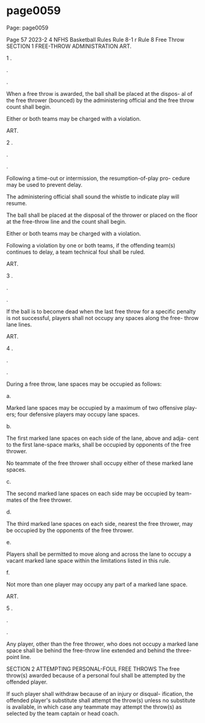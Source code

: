
# page0059

Page: page0059

Page 57 2023-2 4 NFHS Basketball Rules Rule 8-1 r Rule 8 Free Throw SECTION 1 FREE-THROW ADMINISTRATION ART.

1 .

.

.

When a free throw is awarded, the ball shall be placed at the dispos- al of the free thrower (bounced) by the administering official and the free throw count shall begin.

Either or both teams may be charged with a violation.

ART.

2 .

.

.

Following a time-out or intermission, the resumption-of-play pro- cedure may be used to prevent delay.

The administering official shall sound the whistle to indicate play will resume.

The ball shall be placed at the disposal of the thrower or placed on the floor at the free-throw line and the count shall begin.

Either or both teams may be charged with a violation.

Following a violation by one or both teams, if the offending team(s) continues to delay, a team technical foul shall be ruled.

ART.

3 .

.

.

If the ball is to become dead when the last free throw for a specific penalty is not successful, players shall not occupy any spaces along the free- throw lane lines.

ART.

4 .

.

.

During a free throw, lane spaces may be occupied as follows:

a.

Marked lane spaces may be occupied by a maximum of two offensive play- ers; four defensive players may occupy lane spaces.

b.

The first marked lane spaces on each side of the lane, above and adja- cent to the first lane-space marks, shall be occupied by opponents of the free thrower.

No teammate of the free thrower shall occupy either of these marked lane spaces.

c.

The second marked lane spaces on each side may be occupied by team- mates of the free thrower.

d.

The third marked lane spaces on each side, nearest the free thrower, may be occupied by the opponents of the free thrower.

e.

Players shall be permitted to move along and across the lane to occupy a vacant marked lane space within the limitations listed in this rule.

f.

Not more than one player may occupy any part of a marked lane space.

ART.

5 .

.

.

Any player, other than the free thrower, who does not occupy a marked lane space shall be behind the free-throw line extended and behind the three-point line.

SECTION 2 ATTEMPTING PERSONAL-FOUL FREE THROWS The free throw(s) awarded because of a personal foul shall be attempted by the offended player.

If such player shall withdraw because of an injury or disqual- ification, the offended player's substitute shall attempt the throw(s) unless no substitute is available, in which case any teammate may attempt the throw(s) as selected by the team captain or head coach.
  
